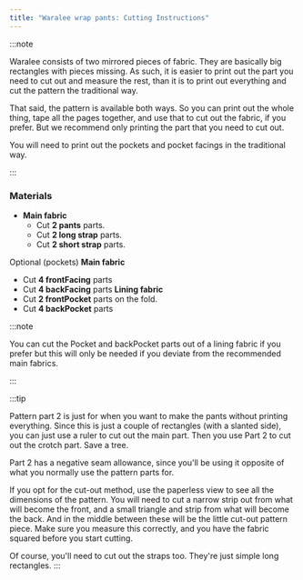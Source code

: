 ```yaml
---
title: "Waralee wrap pants: Cutting Instructions"
---
```


:::note


Waralee consists of two mirrored pieces of fabric.
They are basically big rectangles with pieces missing.
As such, it is easier to print out the part you need to cut out and measure the rest,
than it is to print out everything and cut the pattern the traditional way.

That said, the pattern is available both ways. So you can print out the whole thing, tape all the pages together, and use that to cut out the fabric, if you prefer. But we recommend only printing the part that you need to cut out.

You will need to print out the pockets and pocket facings in the traditional way.

:::

### Materials

- **Main fabric**
  - Cut **2 pants** parts.
  - Cut **2 long strap** parts.
  - Cut **2 short strap** parts.
  
Optional (pockets)
 **Main fabric**
  - Cut **4 frontFacing** parts
  - Cut **4 backFacing** parts
 **Lining fabric**
  - Cut **2 frontPocket** parts on the fold.
  - Cut **4 backPocket** parts


:::note


You can cut the Pocket and backPocket parts out of a lining fabric if you prefer but this will only be needed if you deviate from the recommended main fabrics.

:::

:::tip


Pattern part 2 is just for when you want to make the pants without printing everything.
Since this is just a couple of rectangles (with a slanted side), you can just use a ruler to cut out the main part. Then you use Part 2 to cut out the crotch part. Save a tree.

Part 2 has a negative seam allowance, since you'll be using it opposite of what you normally use the pattern parts for.

If you opt for the cut-out method, use the paperless view to see all the dimensions of the pattern.
You will need to cut a narrow strip out from what will become the front, and a small triangle and strip from what will become the back.
And in the middle between these will be the little cut-out pattern piece.
Make sure you measure this correctly, and you have the fabric squared before you start cutting.

Of course, you'll need to cut out the straps too. They're just simple long rectangles. 
:::
